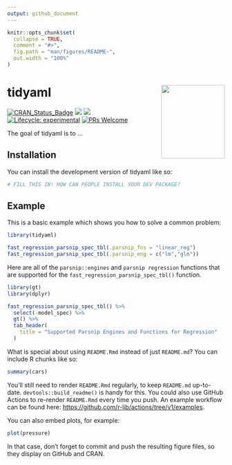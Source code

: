 ```yaml
---
output: github_document
---
```


<!-- README.md is generated from README.Rmd. Please edit that file -->

```r
knitr::opts_chunk$set(
  collapse = TRUE,
  comment = "#>",
  fig.path = "man/figures/README-",
  out.width = "100%"
)
```

# tidyaml <img src="man/figures/logo.png" width="147" height="170" align="right" />

<!-- badges: start -->
[![CRAN_Status_Badge](http://www.r-pkg.org/badges/version/tidyaml)](https://cran.r-project.org/package=tidyaml)
![](https://cranlogs.r-pkg.org/badges/tidyaml)
![](https://cranlogs.r-pkg.org/badges/grand-total/tidyaml)
[![Lifecycle: experimental](https://img.shields.io/badge/lifecycle-experimental-orange.svg)](https://lifecycle.r-lib.org/articles/stages.html##experimental)
[![PRs Welcome](https://img.shields.io/badge/PRs-welcome-brightgreen.svg?style=flat-square)](https://makeapullrequest.com)
<!-- badges: end -->

The goal of tidyaml is to ...

## Installation

You can install the development version of tidyaml like so:

``` r
# FILL THIS IN! HOW CAN PEOPLE INSTALL YOUR DEV PACKAGE?
```

## Example

This is a basic example which shows you how to solve a common problem:

```r
library(tidyaml)

fast_regression_parsnip_spec_tbl(.parsnip_fns = "linear_reg")
fast_regression_parsnip_spec_tbl(.parsnip_eng = c("lm","glm"))
```

Here are all of the `parsnip::engines` and `parsnip regression` functions that are supported for the `fast_regression_parsnip_spec_tbl()` function.

```r
library(gt)
library(dplyr)

fast_regression_parsnip_spec_tbl() %>%
  select(-model_spec) %>%
  gt() %>%
  tab_header(
    title = "Supported Parsnip Engines and Functions for Regression"
  )
```

What is special about using `README.Rmd` instead of just `README.md`? You can include R chunks like so:

```r
summary(cars)
```

You'll still need to render `README.Rmd` regularly, to keep `README.md` up-to-date. `devtools::build_readme()` is handy for this. You could also use GitHub Actions to re-render `README.Rmd` every time you push. An example workflow can be found here: <https://github.com/r-lib/actions/tree/v1/examples>.

You can also embed plots, for example:

```r
plot(pressure)
```

In that case, don't forget to commit and push the resulting figure files, so they display on GitHub and CRAN.
